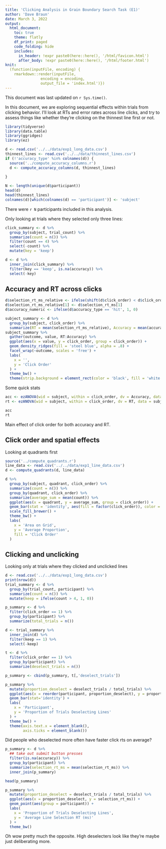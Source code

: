 ```yaml
---
title: 'Clicking Analysis in Grain Boundary Search Task (E1)'
author: 'Dave Braun'
date: March 3, 2022
output:
  html_document:
    toc: true
    theme: flatly
    df_print: paged
    code_folding: hide
    includes:
      in_header: !expr paste0(here::here(), '/html/favicon.html')
      after_body: !expr paste0(here::here(), '/html/footer.html')
knit:
  (function(inputFile, encoding) {
    rmarkdown::render(inputFile,
                encoding = encoding,
                output_file = 'index.html')})
---
```


This document was last updated on `r Sys.time()`.

In this document, we are exploring sequential effects within trials from clicking behavior. I'll look at RTs and error rates across line clicks, and try to assess things like whether they're clicking on the thinnest line first or not.


```r
library(tidyverse)
library(data.table)
library(ggridges)
library(ez)
```

```r
d <- read.csv('../../data/exp1_long_data.csv')
thinnest_lines <- read.csv('../../data/thinnest_lines.csv')
if (!'accuracy_type' %in% colnames(d)) {
  source('../compute_accuracy_columns.r')
  d <- compute_accuracy_columns(d, thinnest_lines)
  
}

N <- length(unique(d$participant))  
head(d)
head(thinnest_lines)
colnames(d)[which(colnames(d) == 'participant')] <- 'subject'
```

There were `r N` participants included in this analysis.

Only looking at trials where they selected only three lines:

```r
click_summary <- d %>% 
  group_by(subject, trial_count) %>% 
  summarize(count = n()) %>% 
  filter(count == 4) %>% 
  select(-count) %>% 
  mutate(key = 'keep')

d <- d %>% 
  inner_join(click_summary) %>% 
  filter(key == 'keep', is.na(accuracy)) %>% 
  select(-key)

```

## Accuracy and RT across clicks


```r

d$selection_rt_ms_relative <- ifelse(shift(d$click_order) < d$click_order, d$selection_rt_ms - shift(d$selection_rt_ms), d$selection_rt_ms)
d$selection_rt_ms_relative[1] <- d$selection_rt_ms[1]
d$accuracy_numeric <- ifelse(d$accuracy_type == 'hit', 1, 0)

subject_summary <- d %>% 
  group_by(subject, click_order) %>% 
  summarize(RT = mean(selection_rt_ms_relative), Accuracy = mean(accuracy_numeric)) 
subject_summary %>% 
  gather(outcome, value, RT:Accuracy) %>% 
  ggplot(aes(x = value, y = click_order, group = click_order)) + 
  geom_density_ridges(fill = 'steel blue', alpha = .8) + 
  facet_wrap(~outcome, scales = 'free') + 
  labs(
    x = '',
    y = 'Click Order'
  ) + 
  theme_bw() + 
  theme(strip.background = element_rect(color = 'black', fill = 'white'))

```


Some quick stats

```r
acc <- ezANOVA(wid = subject, within = click_order, dv = Accuracy, data = subject_summary)
rt <- ezANOVA(wid = subject, within = click_order, dv = RT, data = subject_summary)

acc
rt
```

Main effect of click order for both accuracy and RT.




## Click order and spatial effects

Looking at quadrants first

```r
source('../compute_quadrants.r')
line_data <- read.csv('../../data/exp1_line_data.csv')
d <- compute_quadrants(d, line_data)
```


```r
d %>% 
  group_by(subject, quadrant, click_order) %>% 
  summarize(count = n()) %>% 
  group_by(quadrant, click_order) %>% 
  summarize(average_sum = mean(count)) %>% 
  ggplot(aes(x = quadrant, y = average_sum, group = click_order)) + 
  geom_bar(stat = 'identity', aes(fill = factor(click_order)), color = 'black') + 
  scale_fill_brewer() + 
  theme_bw() + 
  labs(
    x = 'Area on Grid',
    y = 'Average Proportion',
    fill = 'Click Order'
  ) 
```


## Clicking and unclicking

Looking only at trials where they clicked and unclicked lines

```r
d <- read.csv('../../data/exp1_long_data.csv')
print(nrow(d))
trial_summary <- d %>% 
  group_by(trial_count, participant) %>% 
  summarize(count = n()) %>% 
  mutate(keep = ifelse(count > 4, 1, 0))

p_summary <- d %>% 
  filter(click_order == 1) %>% 
  group_by(participant) %>% 
  summarize(total_trials = n())

d <- trial_summary %>% 
  inner_join(d) %>% 
  filter(keep == 1) %>% 
  select(-keep)

t <- d %>% 
  filter(click_order == 1) %>% 
  group_by(participant) %>% 
  summarize(deselect_trials = n())

p_summary <- cbind(p_summary, t[,'deselect_trials'])

p_summary %>% 
  mutate(proportion_deselect = deselect_trials / total_trials) %>% 
  ggplot(aes(x = reorder(participant, proportion_deselect), y = proportion_deselect)) + 
  geom_bar(stat='identity') + 
  labs(
    x = 'Participant',
    y = 'Proportion of Trials Deselecting Lines'
  ) + 
  theme_bw() + 
  theme(axis.text.x = element_blank(),
        axis.ticks = element_blank())
```

Did people who deselected more often have faster click rts on average?

```r
p_summary <- d %>% 
  ## take out submit button presses
  filter(is.na(accuracy)) %>% 
  group_by(participant) %>% 
  summarize(selection_rt_ms = mean(selection_rt_ms)) %>% 
  inner_join(p_summary)

head(p_summary)
```

```r
p_summary %>% 
  mutate(proportion_deselect = deselect_trials / total_trials) %>% 
  ggplot(aes(x = proportion_deselect, y = selection_rt_ms)) + 
  geom_point(aes(group = participant)) + 
  labs(
    x = 'Proportion of Trials Deselecting Lines',
    y = 'Average Line Selection RT (ms)'
  ) + 
  theme_bw()
```
Oh wow pretty much the opposite. High deselecters look like they're maybe just deliberating more.

















